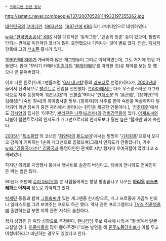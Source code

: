  * [[코미디언 관련 정보]]

http://sstatic.naver.com/people/137/20070528114933197355262.jpg

[[대한민국]]의 [[코미디언]]. [[1963년]]생. [[1987년]]에 [[한국방송공사|KBS]] 5기 코미디언으로 데뷔하였다.

[[wiki:"한국방송공사" KBS]] 시절 대표작은 '동작그만', '맨손의 청춘' 등이 있으며, 짬밥이 안되는 관계로 이런저런 코너에 많이 출연했으나 기억나는 것이 별로 없다. [[안습]]. [[페치카]] 항목에 그의 [[색소폰]] 흉내가 있다. 

[[1990년]]에 [[SBS]]가 개국하자 많은 개그맨들이 그리로 이적하였는데, 그도 거기에 한몫 거들었다. 한때 '꾸러기 카메라([[이경규]]의 '[[몰래카메라]]'를 따라한 것)로 재미를 보는 듯 했으나 곧 묻혀버렸다. 

이후 다른 원로(?)개그맨들처럼 '[[6시 내고향]]'등의 [[리포터]]로 연명(!)하다가, [[2000년대]] 들어서 전격적으로 [[탤런트]]로 전업을 선언했다. [[드라마]]에서는 다소 우스꽝스러운 개그캐릭으로 자주 등장하며 '[[야인시대]]'의 '[[신불출]]'역이나 '[[연개소문]]'의 '[[온군해]]', '[장희빈]'의 김해성[* [숙빈 최씨]의 외이종사촌 형부. [장희재]의 사주를 받아 숙빈을 독살하려다 발각되어 희빈 장씨가 중전 자리에서 물러나는 원인을 제공한 인물이다.], '[[천추태후]]'에서도 [[김치양]]의 집사인 '이주정', [[뿌리깊은 나무(드라마)]]의 [[정별감]]역등이 있다. [[이재포]]씨와 더불어 탤런트로서의 인지도가 개그맨으로서의 인지도보다 훨씬 높은 '탤개맨'과에 속한다.

[[2005년]] '[[폭소클럽]]'의 코너인 '[[최양락]]의 [[올드보이]]'에서는 별명이 '[[기차화통]]'으로서 오디오 감독이 기피하는 1순위 개그맨으로 꼽혔으며(그래서 인지도가 안좋았나?), 가수 [[wiki:"김종국(가수)" 김종국]]과 동명이인인 관계로 지방 행사때 우여곡절이 많았다고 소개되었다.

하지만 의외로 지방행사 등에서 행사비로 솔찬히 버신다고. 티비에 안나와도 연예인이 돈 버는 법은 많다.

90년대 초반에 [[슈퍼 마리오]]를 본 사람들에게는 항상 방송끝나고 나오는 '''[[마리오]] [[코스프레]]하는 아저씨''' 정도로 기억되고 있다. 

[[박세민]] 등등과 함께 [[그림]]솜씨가 있는 개그맨중 한사람으로, 개그 프로중에 가끔씩 만화나 일러스트를 그려 보여주는 프로도 하곤 했다. 역사 관련 프로그램이나 [[TV쇼 진품명품]]에 출연하는걸 보면 이쪽 관련 지식도 솔찬하다.

정치 성향은 친 여당 성향으로 추정된다. [[한나라당]] 후보 유세에 나와서 "잘생겨서 얼굴 고칠일 없다. [[아줌마]]들이 많이 뽑아주겠다"라는 발언을 해 [[민주노동당]]후보가 이를 두고 여성비하라고 비난하는 경우도 있었다고 한다.

